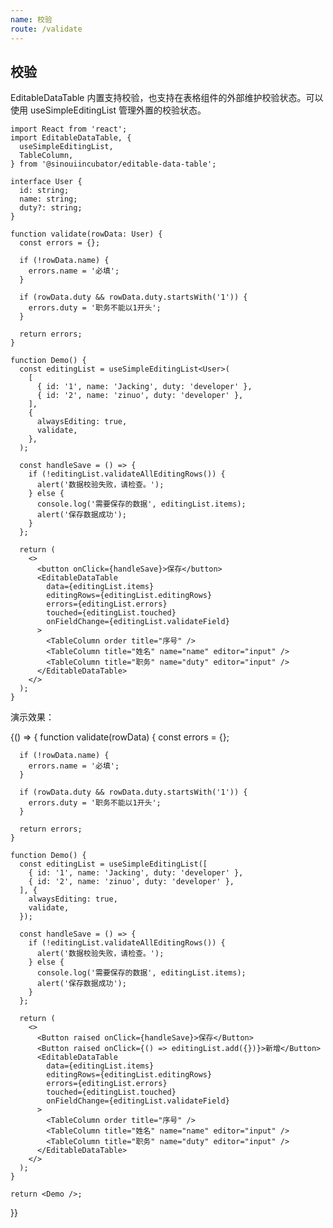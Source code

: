 ```yaml
---
name: 校验
route: /validate
---
```



## 校验

EditableDataTable 内置支持校验，也支持在表格组件的外部维护校验状态。可以使用 useSimpleEditingList 管理外置的校验状态。

```tsx
import React from 'react';
import EditableDataTable, {
  useSimpleEditingList,
  TableColumn,
} from '@sinouiincubator/editable-data-table';

interface User {
  id: string;
  name: string;
  duty?: string;
}

function validate(rowData: User) {
  const errors = {};

  if (!rowData.name) {
    errors.name = '必填';
  }

  if (rowData.duty && rowData.duty.startsWith('1')) {
    errors.duty = '职务不能以1开头';
  }

  return errors;
}

function Demo() {
  const editingList = useSimpleEditingList<User>(
    [
      { id: '1', name: 'Jacking', duty: 'developer' },
      { id: '2', name: 'zinuo', duty: 'developer' },
    ],
    {
      alwaysEditing: true,
      validate,
    },
  );

  const handleSave = () => {
    if (!editingList.validateAllEditingRows()) {
      alert('数据校验失败，请检查。');
    } else {
      console.log('需要保存的数据', editingList.items);
      alert('保存数据成功');
    }
  };

  return (
    <>
      <button onClick={handleSave}>保存</button>
      <EditableDataTable
        data={editingList.items}
        editingRows={editingList.editingRows}
        errors={editingList.errors}
        touched={editingList.touched}
        onFieldChange={editingList.validateField}
      >
        <TableColumn order title="序号" />
        <TableColumn title="姓名" name="name" editor="input" />
        <TableColumn title="职务" name="duty" editor="input" />
      </EditableDataTable>
    </>
  );
}
```

演示效果：

<Playground>
  {() => {
    function validate(rowData) {
      const errors = {};

      if (!rowData.name) {
        errors.name = '必填';
      }

      if (rowData.duty && rowData.duty.startsWith('1')) {
        errors.duty = '职务不能以1开头';
      }

      return errors;
    }

    function Demo() {
      const editingList = useSimpleEditingList([
        { id: '1', name: 'Jacking', duty: 'developer' },
        { id: '2', name: 'zinuo', duty: 'developer' },
      ], {
        alwaysEditing: true,
        validate,
      });

      const handleSave = () => {
        if (!editingList.validateAllEditingRows()) {
          alert('数据校验失败，请检查。');
        } else {
          console.log('需要保存的数据', editingList.items);
          alert('保存数据成功');
        }
      };

      return (
        <>
          <Button raised onClick={handleSave}>保存</Button>
          <Button raised onClick={() => editingList.add({})}>新增</Button>
          <EditableDataTable
            data={editingList.items}
            editingRows={editingList.editingRows}
            errors={editingList.errors}
            touched={editingList.touched}
            onFieldChange={editingList.validateField}
          >
            <TableColumn order title="序号" />
            <TableColumn title="姓名" name="name" editor="input" />
            <TableColumn title="职务" name="duty" editor="input" />
          </EditableDataTable>
        </>
      );
    }

    return <Demo />;

}}

</Playground>
